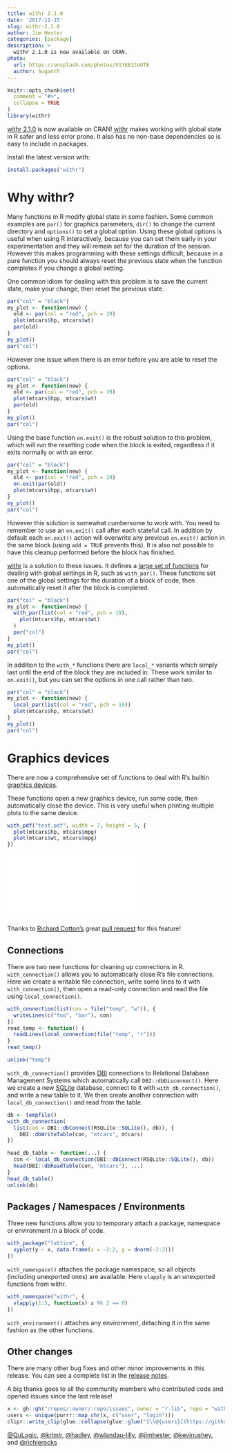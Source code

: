 ```yaml
---
title: withr 2.1.0
date: '2017-11-15'
slug: withr-2.1.0
author: Jim Hester
categories: [package]
description: >
  withr 2.1.0 is now available on CRAN.
photo:
  url: https://unsplash.com/photos/V1YEEItoOTE
  author: Suganth
---
```


```r
knitr::opts_chunk$set(
  comment = "#>",
  collapse = TRUE
)
library(withr)
```

[withr 2.1.0](http://withr.r-lib.org) is now available on CRAN!
[withr](http://withr.r-lib.org) makes working with global state in R safer and
less error prone. It also has no non-base dependencies so is easy to include in
packages.

Install the latest version with:
```r
install.packages("withr")
```

# Why withr?

Many functions in R modify global state in some fashion. Some common examples
are `par()` for graphics parameters, `dir()` to change the current directory
and `options()` to set a global option. Using these global options is useful
when using R interactively, because you can set them early in your
experimentation and they will remain set for the duration of the session.
However this makes programming with these settings difficult, because in a
pure function you should always reset the previous state when the function
completes if you change a global setting.

One common idiom for dealing with this problem is to save the current state,
make your change, then reset the previous state.

```r
par("col" = "black")
my_plot <- function(new) {
  old <- par(col = "red", pch = 19)
  plot(mtcars$hp, mtcars$wt)
  par(old)
}
my_plot()
par("col")
```

However one issue when there is an error before you are able to reset the
options.

```r
par("col" = "black")
my_plot <- function(new) {
  old <- par(col = "red", pch = 19)
  plot(mtcars$hpp, mtcars$wt)
  par(old)
}
my_plot()
par("col")
```

Using the base function `on.exit()` is the robust solution to this problem,
which will run the resetting code when the block is exited, regardless if it
exits normally or with an error.

```r
par("col" = "black")
my_plot <- function(new) {
  old <- par(col = "red", pch = 19)
  on.exit(par(old))
  plot(mtcars$hpp, mtcars$wt)
}
my_plot()
par("col")
```

However this solution is somewhat cumbersome to work with. You
need to remember to use an `on.exit()` call after each stateful call. In
addition by default each `on.exit()` action will overwrite any previous
`on.exit()` action in the same block (using `add = TRUE` prevents this). It is also
not possible to have this cleanup performed before the block has finished.

[withr](http://withr.r-lib.org) is a solution to these issues. It defines a
[large set of
functions](http://withr.r-lib.org/#withr---run-code-with-modified-state) for
dealing with global settings in R, such as `with_par()`. These functions set one of
the global settings for the duration of a block of code, then automatically
reset it after the block is completed.

```r
par("col" = "black")
my_plot <- function(new) {
  with_par(list(col = "red", pch = 19),
    plot(mtcars$hp, mtcars$wt)
  )
  par("col")
}
my_plot()
par("col")
```

In addition to the `with_*` functions there are `local_*` variants which simply
last until the end of the block they are included in. These work similar to
`on.exit()`, but you can set the options in one call rather than two.

```r
par("col" = "black")
my_plot <- function(new) {
  local_par(list(col = "red", pch = 19))
  plot(mtcars$hp, mtcars$wt)
}
my_plot()
par("col")
```

# Graphics devices

There are now a comprehensive set of functions to deal with R's builtin
[graphics devices](http://withr.r-lib.org/reference/devices.html).

These functions open a new graphics device, run some code, then automatically
close the device. This is very useful when printing multiple plots to the same
device.

```r
with_pdf("test.pdf", width = 7, height = 5, {
  plot(mtcars$hp, mtcars$mpg)
  plot(mtcars$wt, mtcars$mpg)
})
```

![](test.pdf)

Thanks to [Richard Cotton's](https://github.com/richierocks) great [pull
request](https://github.com/r-lib/withr/pull/37) for this feature!

## Connections

There are two new functions for cleaning up connections in R.
`with_connection()` allows you to automatically close R's file connections.
Here we create a writable file connection, write some lines to it with
`with_connection()`, then open a read-only connection and read the file using
`local_connection()`.

```r
with_connection(list(con = file("temp", "w")), {
  writeLines(c("foo", "bar"), con)
})
read_temp <- function() {
  readLines(local_connection(file("temp", "r")))
}
read_temp()
```
```r
unlink("temp")
```

`with_db_connection()` provides [DBI](http://rstats-db.github.io/DBI)
connections to Relational Database Management Systems which automatically call
`DBI::dbDisconnect()`. Here we create a new [SQLite](https://www.sqlite.org/)
database, connect to it with `with_db_connection()`, and write a new table to
it. We then create another connection with `local_db_connection()` and read
from the table.

```r
db <- tempfile()
with_db_connection(
  list(con = DBI::dbConnect(RSQLite::SQLite(), db)), {
    DBI::dbWriteTable(con, "mtcars", mtcars)
})

head_db_table <- function(...) {
  con <- local_db_connection(DBI::dbConnect(RSQLite::SQLite(), db))
  head(DBI::dbReadTable(con, "mtcars"), ...)
}
head_db_table()
unlink(db)
```

## Packages / Namespaces / Environments

Three new functions allow you to temporary attach a package, namespace or
environment in a block of code.

```r
with_package("lattice", {
  xyplot(y ~ x, data.frame(x = -2:2, y = dnorm(-2:2)))
})
```

`with_namespace()` attaches the package namespace, so all objects (including
unexported ones) are available. Here `vlapply` is an unexported functions from withr.

```r
with_namespace("withr", {
  vlapply(1:5, function(x) x %% 2 == 0)
})
```

`with_environment()` attaches any environment, detaching it in the same fashion
as the other functions.


## Other changes

There are many other bug fixes and other minor improvements in this release.
You can see a complete list in the [release
notes](https://github.com/tidyverse/withr/releases/tag/v2.1.0).

A big thanks goes to all the community members who contributed code and opened
issues since the last release!

```r
x <- gh::gh("/repos/:owner/:repo/issues", owner = "r-lib", repo = "withr", since = "2017-06-16", state = "all")
users <- unique(purrr::map_chr(x, c("user", "login")))
clipr::write_clip(glue::collapse(glue::glue("[\\@{users}](https://github.com/{users})"), ", ", last = ", and "))
```

[\@QuLogic](https://github.com/QuLogic),
[\@krlmlr](https://github.com/krlmlr),
[\@hadley](https://github.com/hadley),
[\@wlandau-lilly](https://github.com/wlandau-lilly),
[\@jimhester](https://github.com/jimhester),
[\@kevinushey](https://github.com/kevinushey),
and [\@richierocks](https://github.com/richierocks)
